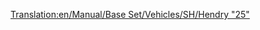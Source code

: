 [[Translation:en/Manual/Base Set/Vehicles/SH/Hendry "25"]]
{{es/Trenes|Imagen=[[File:en/Shhendry25.png]]
|Nombre=SH/Hendry "25"
|Precio=35.156 € (17.578 £)
|Velocidad=128 km/h (80 mph)
|Peso=72 t
|Potencia=1.250 CV (932 kW)
|Coste-anual=2.894 € (1.447 £)
|Diseño=1962
|Duración=18
|Capacidad=--
|Descripción=La '''Hendry "25"''' se encuentra en el escalón más bajo de las locomotoras diésel (por detras de la [[es/Manual/Base Set/Vehicles/SH "125"|SH "125"]], [[es/Manual/Base Set/Vehicles/Floss "47"|Floss "47"]] y [[es/Manual/Base Set/Vehicles/UU "37"|UU "37"]]) y es la última en aparecer. Resulta una buena opción como reemplazo a la [[es/Manual/Base Set/Vehicles/Ginzu "A4"|Ginzu"A4"]], si desea mantener las prestaciones y una mayor economía. Realmente sólo posee 50 CV más que esta última, pero se trata de una locomotora que sirve perfectamente para líneas menores de mercancias o pasajeros.
|Vida-real=[http://en.wikipedia.org/wiki/British_Rail_Class_25 British Rail Class 25]
}}